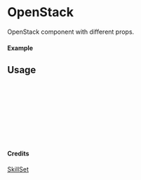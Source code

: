 
<Meta of={OpenStack} title="SkillSet/OpenStack" />

# OpenStack

OpenStack component with different props.

#### Example

<Canvas of={OpenStack.Primary} />

## Usage

```ts
import { OpenStack } from "yadl-ui";

const Example = () => {
  return (
      <OpenStack />
  );
};

export default Example;
```

#### Credits
[SkillSet](https://skillicons.dev)
